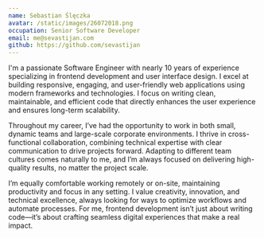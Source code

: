 ```yaml
---
name: Sebastian Ślęczka
avatar: /static/images/26072018.png
occupation: Senior Software Developer
email: me@sevastijan.com
github: https://github.com/sevastijan
---
```


I'm a passionate Software Engineer with nearly 10 years of experience specializing in frontend development and user interface design. I excel at building responsive, engaging, and user-friendly web applications using modern frameworks and technologies. I focus on writing clean, maintainable, and efficient code that directly enhances the user experience and ensures long-term scalability.

Throughout my career, I’ve had the opportunity to work in both small, dynamic teams and large-scale corporate environments. I thrive in cross-functional collaboration, combining technical expertise with clear communication to drive projects forward. Adapting to different team cultures comes naturally to me, and I’m always focused on delivering high-quality results, no matter the project scale.

I’m equally comfortable working remotely or on-site, maintaining productivity and focus in any setting. I value creativity, innovation, and technical excellence, always looking for ways to optimize workflows and automate processes. For me, frontend development isn’t just about writing code—it’s about crafting seamless digital experiences that make a real impact.
